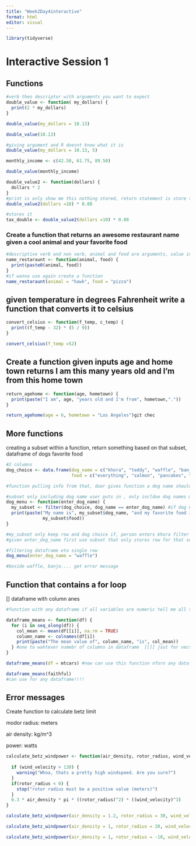 ```yaml
---
title: "Week2Day4interactive"
format: html
editor: visual
---
```


```r
library(tidyverse)
```

# Interactive Session 1

## Functions

```r
#verb then descriptor with arguments you want to expect
double_value <- function( my_dollars) {
  print(2 * my_dollars)
}

double_value(my_dollars = 10.13)
```

```r
double_value(10.13)
```

```r
#giving argument and R doesnt know what it is 
double_value(my_dollars = 10.13, 5)
```

```r
monthly_income <- c(42.50, 61.75, 89.50)

double_value(monthly_income)
```

```r
double_value2 <- function(dollars) {
  dollars * 2
}
#print is only show me this nothing stored, return statement is store this so i can use this later
double_value2(dollars =10) * 0.08
```

```r
#stores it
tax_double <- double_value2(dollars =10) * 0.08
```

### Create a function that returns an awesome restaurant name given a cool animal and your favorite food

```r
#descriptive verb and non verb, animal and food are arguments, value into single string and printed 
name_restaraunt <- function(animal, food) {
  print(paste0(animal, food))
}
#if wanna use again create a function 
name_restaraunt(animal = "hawk", food = "pizza")

```

## given temperature in degrees Fahrenheit write a function that converts it to celsius

```r

convert_celsius <- function(f_temp, c_temp) {
  print((f_temp - 32) * (5 / 9))
}
```

```r
convert_celsius(f_temp =52)
```

## Create a function given inputs age and home town returns I am this many years old and I'm from this home town

```r
return_agehome <- function(age, hometown) {
  print(paste("I am", age, "years old and I'm from", hometown,"."))
}

return_agehome(age = 6, hometown = "Los Angeles")git chec
```

## More functions

creating a subset within a function, return something based on that subset, dataframe of dogs favorite food

```r
#2 columns
dog_choice <- data.frame(dog_name = c("khora", "teddy", "waffle", "banjo", "tally"),
                         food = c("everything", "salmon", "pancakes", "chicken", "enchilladas"))

#function pulling info from that, duer gives function a dog name should return the string this dogs favorite food is 


```

```r
#subset only including dog name user puts in , only incldue dog names matches string wher einput user inputs dog name
dog_menu <- function(enter_dog_name) {
  my_subset <- filter(dog_choice, dog_name == enter_dog_name) #if dog name is banjo only thing kept is banjo with his info
  print(paste("My name is", my_subset$dog_name, "and my favorite food is",
              my_subset$food))
}

#my_subset only keep row and dog choice if, person enters khora filter job looks through all rows and if condition is met azdn returns true row is kept and if not row is excluded 
#given enter_dog_name first use subset that only stores row for that subset would only return waffle, pull info from existing row in subset
```

```r
#filtering dataframe eto single row
dog_menu(enter_dog_name = "waffle")

```

```r
#beside waffle, banjo.... get error message 

```

## Function that contains a for loop

\[\] dataframe with column anes

```r
#function with any dataframe if all variables are numeric tell me all the means, fucntion tierates over all columnsa dn calcualtes mean values stores them and then prints output of mean value in statement mean value in this column name is this, create iteration

dataframe_means <- function(df) {
  for (i in seq_along(df)) {
    col_mean <- mean(df[[i]], na.rm = TRUE)
    column_name <- colnames(df[i])
    print(paste("The mean value of", column_name, "is", col_mean))
  } #one to wahtever numebr of columns in dataframe  [[]] jsut for vector of values gives vector of values in column from some df we feed it , for each column calculate mean value for mean values and accessing column name for each column im on, jsut makinga. function nto giving it a real data set just using it so ou can place a name
}
```

```r
dataframe_means(df = mtcars) #now can use this function nforn any dataframe 
```

```r
dataframe_means(faithful)
#can use for any dataframe!!!!
```

## Error messages

Create function to calculate betz limit

modor radius: meters

air density: kg/m\^3

power: watts

```r
calculate_betz_windpower <- function(air_density, rotor_radius, wind_velocity) {
  
  if (wind_velocity > 130) {
    warning("Whoa, thats a pretty high windspeed. Are you sure?") 
  }
  if(rotor_radius < 0) {
    stop("rotor radius must be a positive value (meters)")
  }
  0.3 * air_density * pi * ((rotor_radius)^2) * ((wind_velocity)^3)
}

```

```r
calculate_betz_windpower(air_density = 1.2, rotor_radius = 30, wind_velocity = 50)
```

```r
calculate_betz_windpower(air_density = 1, rotor_radius = 20, wind_velocity = 1020)

```

```r
calculate_betz_windpower(air_density = 1, rotor_radius = -10, wind_velocity = 1020)

```

```r

```
